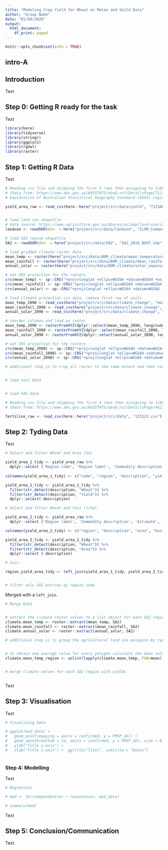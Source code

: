 ```yaml
---
title: "Modeling Crop Yield for Wheat on Meteo and Soild Data"
author: "Group Name"
date: "01/09/2020"
output:
  html_document:
    df_print: paged
---
```


```r
knitr::opts_chunk$set(echo = TRUE)
```

## intro-A
## Introduction

Text\


## Step 0: Getting R ready for the task 

Text\

```r

library(here)
library(tidyverse) 
library(stringr)
library(ggplot2)
library(rgdal)
library(raster)

```


## Step 1: Getting R Data

Text\

```r

# Reading csv file and skipping the first 4 rows then assigning to tibble (yield_area_raw)
# (Data from: https://www.abs.gov.au/AUSSTATS/abs@.nsf/DetailsPage/7121.02015-16?OpenDocument) - link doesn't work
# Explanation of Australian Statistical Geography Standard (ASGS) regions https://www.abs.gov.au/websitedbs/d3310114.nsf/home/australian+statistical+geography+standard+(asgs)

yield_area_raw <- read_csv(here::here("project/src/data/yield", "7121DO004_201516.csv"), skip = 4)


# load land use shapefile
# data source: https://www.agriculture.gov.au/abares/aclump/land-use/catchment-scale-land-use-of-australia-commodities-update-december-2018
landuse <- readOGR(dsn  = here("project/src/data/landuse", "CLUM_Commodities_2018_v2.shp"), layer = "CLUM_Commodities_2018_v2")

# load SA2 region shapefile
SA2 <- readOGR(dsn  = here("project/src/data/SA2", "SA2_2016_AUST.shp"), layer = "SA2_2016_AUST")

# load gridded climate raster data
mean_temp <- raster(here("project/src/data/BOM_climate/mean_temperature", "meanann.txt"))
mean_rainfall <- raster(here("project/src/data/BOM_climate/mean_rainfall", "rnozan.txt"))
annual_solar <- raster(here("project/src/data/BOM_climate/solar_exposure", "solaran.txt"))

# set CRS projection for the rasters
crs(mean_temp) <- sp::CRS("+proj=longlat +ellps=WGS84 +datum=WGS84 +no_defs")
crs(mean_rainfall) <- sp::CRS("+proj=longlat +ellps=WGS84 +datum=WGS84 +no_defs")
crs(annual_solar) <- sp::CRS("+proj=longlat +ellps=WGS84 +datum=WGS84 +no_defs")

# load climate projection csv data, remove first row of units
mean_temp_2090 <- read_csv(here("project/src/data/climate_change", "mean_temp_annual_2090.csv"))[-1,]
mean_rainfall_2090 <- read_csv(here("project/src/data/climate_change", "rainfall_annual_2090.csv"))[-1,]
annual_solar_2090 <- read_csv(here("project/src/data/climate_change", "solar_radiation_annual_2090.csv"))[-1,]

# reorder columns and load as raster
mean_temp_2090 <- rasterFromXYZ(dplyr::select(mean_temp_2090, longitude, latitude, tas_annual))
mean_rainfall_2090 <- rasterFromXYZ(dplyr::select(mean_rainfall_2090, longitude, latitude, pr_annual))
annual_solar_2090 <- rasterFromXYZ(dplyr::select(annual_solar_2090, longitude, latitude, rsds_annual))

# set CRS projection for the rasters
crs(mean_temp_2090) <- sp::CRS("+proj=longlat +ellps=WGS84 +datum=WGS84 +no_defs")
crs(mean_rainfall_2090) <- sp::CRS("+proj=longlat +ellps=WGS84 +datum=WGS84 +no_defs")
crs(annual_solar_2090) <- sp::CRS("+proj=longlat +ellps=WGS84 +datum=WGS84 +no_defs")

# additional step is to crop all raster to the same extent and then combine into a single multi-band raster with raster::stack


# load soil data


# load FAO data


```

```r

# Reading csv file and skipping the first 4 rows then assigning to tibble (fertilise_raw)
# (Data from: https://www.abs.gov.au/AUSSTATS/abs@.nsf/DetailsPage/4627.02016-17?OpenDocument)

fertilise_raw <- read_csv(here::here("project/src/data", "123123.csv"), skip = 4)


```


## Step 2: Tyding Data

Text \

```r

# Select and filter Wheat and Area (ha)

yield_area_1_tidy <- yield_area_raw %>% 
  dplyr::select ('Region code', 'Region label', 'Commodity description', 'Estimate')
  
colnames(yield_area_1_tidy) <- c("code", "region", "description", "yield")

yield_area_1_tidy <- yield_area_1_tidy %>%  
  filter(str_detect(description, "Wheat")) %>% 
  filter(str_detect(description, "Yield")) %>% 
  dplyr::select(-description)

# Select and filter Wheat and Yiel (t/ha) 

yield_area_2_tidy <- yield_area_raw %>% 
  dplyr::select ('Region label', 'Commodity description', 'Estimate', 'Number of agricultural businesses')

colnames(yield_area_2_tidy) <- c("region", "description", "area", "businesses")

yield_area_2_tidy <- yield_area_2_tidy %>%  
  filter(str_detect(description, "Wheat")) %>% 
  filter(str_detect(description, "Area")) %>% 
  dplyr::select (-description)

# Join   

region_yield_area_tidy <- left_join(yield_area_1_tidy, yield_area_2_tidy)


# filter only SA2 entries by region code


```


Merged with a `left_join`. \


```r

# Merge Data 


# extract the climate raster values to a list object for each SA2 region
climate.mean_temp <- raster::extract(mean_temp, SA2)
climate.mean_rainfall <- raster::extract(mean_rainfall, SA2)
climate.annual_solar <- raster::extract(annual_solar, SA2)

# additional step is to group the agricultural land use polygons by type and land use, then extract climate data in only these areas 


# to obtain one average value for every polygon calculate the mean values with lapply
climate.mean_temp_region <- unlist(lapply(climate.mean_temp, FUN=mean))


# merge climate values for each SA2 region with yields 



```

Text \


## Step 3: Visualisation 

Text \


```r

# Visualising Data

# ggplot(mod_data) +
#   geom_point(mapping = aes(x = confirmed, y = PMSP_16)) +
#   geom_smooth(method = lm, aes(x = confirmed, y = PMSP_16), size = 0.5, se = FALSE) +
#   ylab("Title y-axis") +
#   xlab("Title x-axis") +  ggtitle("Titel", subtitle = "Dates")
    
```            



### Step 4: Modelling

Text \
   
```r

# Regression

# mod <- lm(independentvar ~ responsevar, mod_data)

# summary(mod)


```


Text \


## Step 5: Conclusion/Communication 

Text. 


